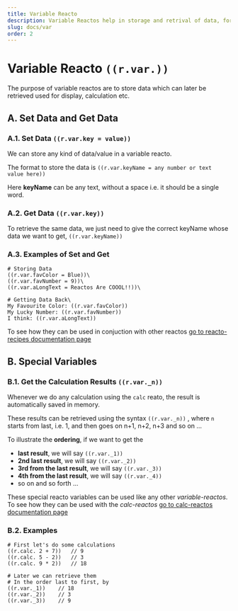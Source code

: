 ```yaml
---
title: Variable Reacto
description: Variable Reactos help in storage and retrival of data, for maybe display, calculation or oter purpose
slug: docs/var
order: 2
---
```


# Variable Reacto `((r.var.))`

The purpose of variable reactos are to store data which can later be retrieved used for display, calculation etc.


## A. Set Data and Get Data 


### A.1. Set Data `((r.var.key = value))`
We can store any kind of data/value in a variable reacto. 

The format to store the data is `((r.var.keyName = any number or text value here))`

Here **keyName** can be any text, without a space i.e. it should be a single word.


### A.2. Get Data `((r.var.key))`
To retrieve the same data, we just need to give the correct keyName whose data we want to get, `((r.var.keyName))`


### A.3. Examples of Set and Get

<RTOCodeBlock>

```
# Storing Data
((r.var.favColor = Blue))\
((r.var.favNumber = 9))\
((r.var.aLongText = Reactos Are COOOL!!))\

# Getting Data Back\
My Favourite Color: ((r.var.favColor))
My Lucky Number: ((r.var.favNumber))
I think: ((r.var.aLongText))
```

</RTOCodeBlock>

To see how they can be used in conjuction with other reactos [go to reacto-recipes documentation page](/docs/recipes)

## B. Special Variables

### B.1. Get the Calculation Results `((r.var._n))`

Whenever we do any calculation using the `calc` reato, the result is automatically saved in memory. 

These results can be retrieved using the syntax `((r.var._n))` , where `n` starts from last, i.e. 1, and then goes on n+1, n+2, n+3 and so on ...

To illustrate the **ordering**, if we want to get the
- **last result**, we will say `((r.var._1))`
- **2nd last result**, we will say `((r.var._2))`
- **3rd from the last result**, we will say `((r.var._3))`
- **4th from the last result**, we will say `((r.var._4))`
- so on and so forth ...

These special reacto variables can be used like any other *variable-reactos*. To see how they can be used with the *calc-reactos* [go to calc-reactos documentation page](/docs/calc)

### B.2. Examples
<RTOCodeBlock>

```
# First let's do some calculations
((r.calc. 2 + 7))   // 9
((r.calc. 5 - 2))   // 3
((r.calc. 9 * 2))   // 18

# Later we can retrieve them
# In the order last to first, by
((r.var._1))    // 18
((r.var._2))    // 3
((r.var._3))    // 9
```

</RTOCodeBlock>
